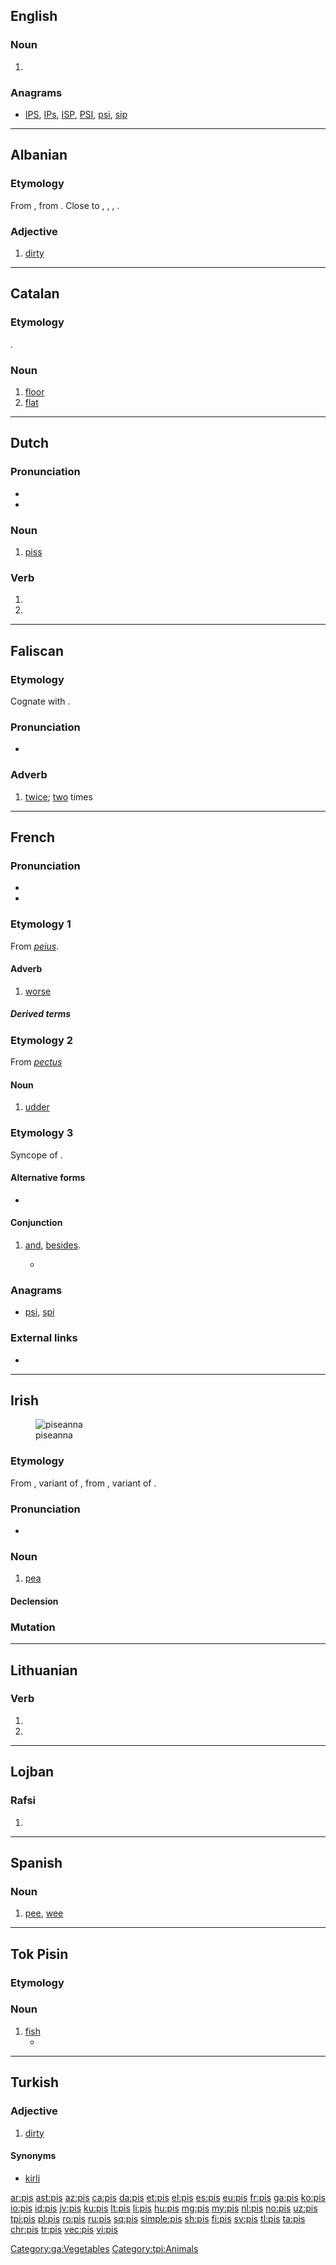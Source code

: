 {{also|piś|piš|pi·š|PiS}}
==English==

===Noun===
{{head|en|noun plural form}}

# {{plural of|pi|lang=en}}

===Anagrams===
* [[IPS#English|IPS]], [[IPs#English|IPs]], [[ISP#English|ISP]], [[PSI#English|PSI]], [[psi#English|psi]], [[sip#English|sip]]

----

==Albanian==

===Etymology===
From {{etyl|sqj-pro|sq}} {{m|sqj-pro|*peitsa}}, from {{etyl|ine-pro|sq}} {{m|ine-pro|*peik/k̑-||to hate, be hostile}}. Close to {{etyl|lt|-}} {{m|lt|piktas||evil}}, {{etyl|la|-}} {{m|la|piget||he is annoying}}, {{etyl|ang|-}} {{m|ang|fāh||hostile}}, {{etyl|en|-}} {{m|en|foe}}.

===Adjective===
{{sq-adj}}

# [[dirty]]

----

==Catalan==

===Etymology===
{{etyl|es|ca}} {{term|piso|lang=es}}.

===Noun===
{{ca-noun|m}}

# [[floor]] {{gloss|storey}}
# [[flat]] {{gloss|apartment}}

----

==Dutch==

===Pronunciation===
* {{audio|Nl-pis.ogg|Audio|lang=nl}}
* {{rhymes|ɪs|lang=nl}}

===Noun===
{{nl-noun|m|-|-}}

# {{context|vulgar|lang=nl}} [[piss]]

===Verb===
{{nl-verb-form}}

# {{nl-verb form of|p=1|n=sg|t=pres|m=ind|pissen}}
# {{nl-verb form of|m=imp|pissen}}

----

==Faliscan==

===Etymology===
Cognate with {{etyl|la|-}} {{term|bis|lang=la}}.

===Pronunciation===
* {{IPA|/ˈbis/|lang=xfa}}

===Adverb===
{{head|xfa|adverb}}
# [[twice]]; [[two]] times

----

==French==

===Pronunciation===
* {{audio|Fr-pis.ogg|audio|lang=fr}}
* {{IPA|/pi/|lang=fr}}

===Etymology 1===
From {{etyl|la|fr}} ''[[peius]]''.

====Adverb====
{{fr-adv}}

# [[worse]]

=====Derived terms=====
{{der3|{{l|fr|tant pis}}
|{{l|fr|de pis en pis}}
|{{l|fr|au pis aller}}
|{{l|fr|dire pis que pendre de quelqu'un}}
|{{l|fr|en mettant les choses au pis}}
|{{l|fr|de mal en pis}}}}

===Etymology 2===
From {{etyl|la|fr}} ''[[pectus]]''

====Noun====
{{fr-noun|m|pis}}

# [[udder]]

===Etymology 3===
Syncope of {{term|puis}}.

====Alternative forms====
* {{l|fr|pi}}

====Conjunction====
{{head|fr|conjunction}}

# {{context|Quebec|colloquial|lang=fr}} [[and]], [[besides]].
#* {{quote-book|year=1996|author=[[w:Chrystine Brouillet|Chrystine Brouillet]]|title=C'est pour mieux t'aimer, mon enfant|isbn=2-89021-276-9|page=78|passage="Je suis habituée, protesta-t-elle. '''Pis''' j'ai pas besoin d'un père pour me faire la morale." — ''I'm used to it, she protested. And I don't need a father to lecture me''}}

===Anagrams===
* [[psi#French|psi]], [[spi#French|spi]]

===External links===
* {{R:TLFi}}

----

==Irish==
[[File:Pisum sativum green.jpg|thumb|piseanna]]

===Etymology===
From {{etyl|LL.|ga}} {{term|pisa|lang=la}}, variant of {{etyl|la|ga}} {{term|pisum||pea|lang=la}}, from {{etyl|grc|ga}} {{term|πίσον|lang=grc}}, variant of {{term|πίσος|lang=grc}}.

===Pronunciation===
* {{IPA|[pʲɪʃ]|lang=ga}}

===Noun===
{{ga-noun|pise|piseanna|g=f}}

# [[pea]]

====Declension====
{{ga-decl-f2|p|is|ise|pl=iseanna}}

===Mutation===
{{ga mut cons|p|is}}

[[Category:ga:Vegetables]]

----

==Lithuanian==

===Verb===
{{head|lt|verb form}}

# {{lt-form-verb|3s|fut|pisti}}
# {{lt-form-verb|3p|fut|pisti}}

----

==Lojban==

===Rafsi===
{{jbo-rafsi}}

# {{jbo-rafsi of|pinsi}}

----

==Spanish==

===Noun===
{{es-noun|m|pis}}

# [[pee]], [[wee]]

----

==Tok Pisin==

===Etymology===
{{etyl|en|tpi}} {{term|fish|lang=en}}

===Noun===
{{head|tpi|noun}}

# [[fish]]
#* {{tpi-cite-bible|Gen|1|21|Orait God i mekim kamap ol traipela '''pis''' na snek bilong solwara, na ol arapela kain samting bilong solwara, na ol kain kain pisin.}}

{{LDL}}

[[Category:tpi:Animals]]

----

==Turkish==

===Adjective===
{{tr-adj}}

# [[dirty]]

====Synonyms====
* [[kirli]]

[[ar:pis]]
[[ast:pis]]
[[az:pis]]
[[ca:pis]]
[[da:pis]]
[[et:pis]]
[[el:pis]]
[[es:pis]]
[[eu:pis]]
[[fr:pis]]
[[ga:pis]]
[[ko:pis]]
[[io:pis]]
[[id:pis]]
[[jv:pis]]
[[ku:pis]]
[[lt:pis]]
[[li:pis]]
[[hu:pis]]
[[mg:pis]]
[[my:pis]]
[[nl:pis]]
[[no:pis]]
[[uz:pis]]
[[tpi:pis]]
[[pl:pis]]
[[ro:pis]]
[[ru:pis]]
[[sq:pis]]
[[simple:pis]]
[[sh:pis]]
[[fi:pis]]
[[sv:pis]]
[[tl:pis]]
[[ta:pis]]
[[chr:pis]]
[[tr:pis]]
[[vec:pis]]
[[vi:pis]]